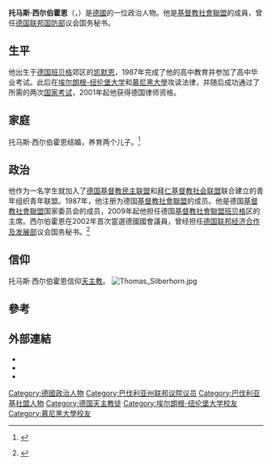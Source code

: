'''托马斯·西尔伯霍恩'''（{{lang-de|Thomas Silberhorn}}，{{bd|1968年|11月12日|}}）是[[德國|德國]]的一位政治人物。他是[[基督教社會聯盟|基督教社會聯盟]]的成員，曾任[[德国联邦国防部|德国联邦国防部]]议会国务秘书。

==生平==
他出生于[[德国|德国]][[班贝格|班贝格]]郊区的[[凯默恩|凯默恩]]，1987年完成了他的高中教育并参加了高中毕业考试。此后在[[埃尔朗根-纽伦堡大学|埃尔朗根-纽伦堡大学]]和[[慕尼黑大學|慕尼黑大學]]攻读法律，并随后成功通过了所需的两次[[德国国家考试|国家考试]]，2001年起他获得德国律师资格。

==家庭==
托马斯·西尔伯霍恩结婚，养育两个儿子。<ref>{{Internetquelle |url=https://www.bundestag.de/mdb |titel=Deutscher Bundestag - Abgeordnete |abruf=2020-12-31 |sprache=de }} {{Wayback|url=https://www.bundestag.de/mdb |date=20090716043239 }}</ref>

==政治==
他作为一名学生就加入了[[德国基督教民主联盟|德国基督教民主联盟]]和[[拜仁基督教社会联盟|拜仁基督教社会联盟]]联合建立的青年组织青年联盟。1987年，他注册为德国[[基督教社會聯盟|基督教社會聯盟]]的成员。他是德国[[基督教社會聯盟|基督教社會聯盟]]国家委员会的成员，2009年起他担任德国[[基督教社會聯盟|基督教社會聯盟]][[班贝格|班贝格]]区的主席。西尔伯霍恩在2002年首次當選德國國會議員，曾经担任[[德国联邦经济合作及发展部|德国联邦经济合作及发展部]]议会国务秘书。<ref>{{cite web|url=http://www.sueddeutsche.de/politik/nach-friedrich-ruecktritt-christian-schmidt-wird-landwirtschaftsminister-1.1890657|title=Christian Schmidt wird Landwirtschaftsminister（德语）|publisher=Süddeutsche Zeitung|date=2014-02-17|accessdate=2017-06-19|archive-date=2021-03-14|archive-url=https://web.archive.org/web/20210314184326/http://www.sueddeutsche.de/politik/nach-friedrich-ruecktritt-christian-schmidt-wird-landwirtschaftsminister-1.1890657|dead-url=no}}</ref>

==信仰==
托马斯·西尔伯霍恩信仰[[天主教|天主教]]。
[[File:Thomas_Silberhorn.jpg|thumb]]

==參考==
<references />
==外部連結==
{{commons category|Thomas Silberhorn}}
*{{twitter|SilberhornMdB}}
*{{facebook|ThomasSilberhornMdB}}
* {{DNB-Portal|107969093X}}

{{Normdaten|TYP=p|GND=107969093X|VIAF=67144928671154440628}}
{{DEFAULTSORT:Silberhorn}}
[[Category:德國政治人物|Category:德國政治人物]]
[[Category:巴伐利亚州联邦议院议员|Category:巴伐利亚州联邦议院议员]]
[[Category:巴伐利亚基社盟人物|Category:巴伐利亚基社盟人物]]
[[Category:德国天主教徒|Category:德国天主教徒]]
[[Category:埃尔朗根-纽伦堡大学校友|Category:埃尔朗根-纽伦堡大学校友]]
[[Category:慕尼黑大學校友|Category:慕尼黑大學校友]]